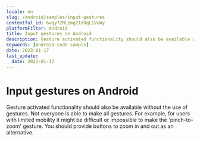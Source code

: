 ```yaml
---
locale: en
slug: /android/samples/input-gestures
contentful_id: 6wqy72MLzmg2IdOqL1VuWy
platformFilter: Android
title: Input gestures on Android
description: Gesture activated functionality should also be available without the use of gestures.
keywords: [Android code sample]
date: 2023-01-17
last_update:
  date: 2023-01-17
---
```


# Input gestures on Android

Gesture activated functionality should also be available without the use of gestures. Not everyone is able to make all gestures. For example, for users with limited mobility it might be difficult or impossible to make the 'pinch-to-zoom' gesture. You should provide buttons to zoom in and out as an alternative.

<CodeSample id="input-gestures" locale="en" platform="android"/>
